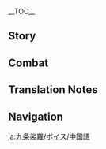 {{CharacterTabs}}
{{LanguageTabs}}
{{Stub|1={{Meta/VO|rm=1}}}}
__TOC__
==Story==
{{VO/Story
|character           = Kujou Sara
|language            = zh
|language_s          = zh
|language_t          = zh-tw
|name_s              = 九条裟罗
|name_t              = 九條裟羅

<!-- Hello -->
|vo_01_01_title_s    = 初次见面…
|vo_01_01_title_t    = 初次見面…
|vo_01_01_subtitle   = Hello
|vo_01_01_file       = VO_{language}{character} Hello.ogg
|vo_01_01_tx_s       = 我的名字是九条裟罗，你记不住也无妨，只需知道：我将永远护卫稻妻、践行鸣神的意志，不论神鬼，遇敌必除！呼…别紧张，既然答应与你并肩，我自当尽心尽职。大义外的事情，我不会计较的。
|vo_01_01_tx_t       = 我的名字是九條裟羅，{{MC|你|妳}}記不住也無妨，只需知道：我將永遠護衛稻妻、踐行鳴神的意志，不論神鬼，遇敵必除！呼…別緊張，既然答應與{{MC|你|妳}}並肩，我自當盡心盡職。大義外的事情，我不會計較的。
|vo_01_01_rm         = 

<!-- Chats -->
|vo_02_01_title_s    = 闲聊・正鹄
|vo_02_01_title_t    = 閒聊・正鵠
|vo_02_01_subtitle   = Chat: Target
|vo_02_01_file       = VO_{language}{character} Chat - Target.ogg
|vo_02_01_tx_s       = 只有保持心、弓、箭三位一体，才能命中正鹄。
|vo_02_01_tx_t       = 只有保持心、弓、箭三位一體，才能命中正鵠。
|vo_02_01_rm         = 
|vo_02_02_title_s    = 闲聊・永恒
|vo_02_02_title_t    = 閒聊・永恆
|vo_02_02_subtitle   = Chat: Eternity
|vo_02_02_file       = VO_{language}{character} Chat - Eternity.ogg
|vo_02_02_tx_s       = 为将军大人实现「永恒」，这就是我的「愿望」。
|vo_02_02_tx_t       = 為將軍大人實現「永恆」，這就是我的「願望」。
|vo_02_02_rm         = 
|vo_02_03_title_s    = 闲聊・使命
|vo_02_03_title_t    = 閒聊・使命
|vo_02_03_subtitle   = Chat: Duty
|vo_02_03_file       = VO_{language}{character} Chat - Duty.ogg
|vo_02_03_tx_s       = 天狗的职责是护佑山林，九条家的使命是守卫稻妻，两者并无二致。
|vo_02_03_tx_t       = 天狗的職責是護佑山林，九條家的使命是守衛稻妻，兩者並無二致。
|vo_02_03_rm         = 

<!-- Weather -->
|vo_03_01_title_s    = 下雨的时候…
|vo_03_01_title_t    = 下雨的時候…
|vo_03_01_subtitle   = When It Rains
|vo_03_01_file       = VO_{language}{character} When It Rains.ogg
|vo_03_01_tx_s       = 雨滴的声音会掩盖脚步声，多加注意吧。
|vo_03_01_tx_t       = 雨滴的聲音會掩蓋腳步聲，多加注意吧。
|vo_03_01_rm         = 
|vo_03_02_title_s    = 打雷的时候…
|vo_03_02_title_t    = 打雷的時候…
|vo_03_02_subtitle   = When Thunder Strikes
|vo_03_02_file       = VO_{language}{character} When Thunder Strikes.ogg
|vo_03_02_tx_s       = 听见了吗？鸣雷正是将军大人的意志。
|vo_03_02_tx_t       = 聽見了嗎？鳴雷正是將軍大人的意志。
|vo_03_02_rm         = 
|vo_03_03_title_s    = 下雪的时候…
|vo_03_03_title_t    = 下雪的時候…
|vo_03_03_subtitle   = When It Snows
|vo_03_03_file       = VO_{language}{character} When It Snows.ogg
|vo_03_03_tx_s       = 想要留住雪花。但在手心里，它只会融化得更快。
|vo_03_03_tx_t       = 想要留住雪花。但在手心裡，它只會融化得更快。
|vo_03_03_rm         = 
|vo_03_04_title_s    = 阳光很好…
|vo_03_04_title_t    = 陽光很好…
|vo_03_04_subtitle   = When the Sun Is Out
|vo_03_04_file       = VO_{language}{character} When the Sun Is Out.ogg
|vo_03_04_tx_s       = 天清气朗，适合演武。
|vo_03_04_tx_t       = 天清氣朗，適合演武。
|vo_03_04_rm         = 

<!-- Greetings -->
|vo_04_01_title_s    = 早上好…
|vo_04_01_title_t    = 早安…
|vo_04_01_subtitle   = Good Morning
|vo_04_01_file       = VO_{language}{character} Good Morning.ogg
|vo_04_01_tx_s       = 早上吗？对于我而言，这已经不早了。通常我睁开眼时，天还没亮。
|vo_04_01_tx_t       = 早上嗎？對於我而言，這已經不早了。通常我睜開眼時，天還沒亮。
|vo_04_01_rm         = 
|vo_04_02_title_s    = 中午好…
|vo_04_02_title_t    = 午安…
|vo_04_02_subtitle   = Good Afternoon
|vo_04_02_file       = VO_{language}{character} Good Afternoon.ogg
|vo_04_02_tx_s       = 我没有午休的习惯，但如果你想，我可以等你。
|vo_04_02_tx_t       = 我沒有午休的習慣，但如果{{MC|你|妳}}想，我可以等{{MC|你|妳}}。
|vo_04_02_rm         = 
|vo_04_03_title_s    = 晚上好…
|vo_04_03_title_t    = 晚上好…
|vo_04_03_subtitle   = Good Evening
|vo_04_03_file       = VO_{language}{character} Good Evening.ogg
|vo_04_03_tx_s       = 晚上好。随口一提，花见坂的夜樱，是不可多得的景致。
|vo_04_03_tx_t       = 晚上好。隨口一提，花見坂的夜櫻，是不可多得的景致。
|vo_04_03_rm         = 
|vo_04_04_title_s    = 晚安…
|vo_04_04_title_t    = 晚安…
|vo_04_04_subtitle   = Good Night
|vo_04_04_file       = VO_{language}{character} Good Night.ogg
|vo_04_04_tx_s       = 去休息吧，这里有我看着就行。
|vo_04_04_tx_t       = 去休息吧，這裡有我看著就行。
|vo_04_04_rm         = 

<!-- About -->
|vo_05_01_title_s    = 关于裟罗自己・天领奉行
|vo_05_01_title_t    = 關於裟羅自己・天領奉行
|vo_05_01_subtitle   = About {character}: [[Tenryou Commission]]
|vo_05_01_file       = VO_{language}{character} About {character} - Tenryou Commission.ogg
|vo_05_01_tx_s       = 家主于我有恩，「天领奉行」是我唯一的依靠，我会倾尽一切来捍卫家族的荣誉。嗯？你问「天领奉行」的行事准则？那自然是忠于雷电将军大人，这也是我九条裟罗此生唯一的信条。
|vo_05_01_tx_t       = 家主於我有恩，「天領奉行」是我唯一的依靠，我會傾盡一切來捍衛家族的榮譽。嗯？{{MC|你|妳}}問「天領奉行」的行事準則？那自然是忠於雷電將軍大人，這也是我九條裟羅此生唯一的信條。
|vo_05_01_rm         = 
|vo_05_02_title_s    = 关于裟罗自己・备战
|vo_05_02_title_t    = 關於裟羅自己・備戰
|vo_05_02_friendship = 4
|vo_05_02_subtitle   = About {character}: Preparing for War
|vo_05_02_file       = VO_{language}{character} About {character} - Preparing for War.ogg
|vo_05_02_tx_s       = 「准备好了吗？」如果在出发前，你有这样确认的习惯。十次中，恐怕只有一次，你能听到我的答复。其余九次，我已经化身利刃，身处前线。这并非蛮勇或不忠，而是战场从来不会留给人喘息的时间。
|vo_05_02_tx_t       = 「準備好了嗎？」如果在出發前，{{MC|你|妳}}有這樣確認的習慣。十次中，恐怕只有一次{{MC|你|妳}}能聽到我的答覆。其餘九次，我已經化身利刃，身處前線。這並非蠻勇或不忠，而是戰場從來不會留給人喘息的時間。
|vo_05_02_rm         = 
|vo_05_03_title_s    = 关于裟罗自己・愿望
|vo_05_03_title_t    = 關於裟羅自己・願望
|vo_05_03_friendship = 6
|vo_05_03_subtitle   = About {character}: Aspiration
|vo_05_03_file       = VO_{language}{character} About {character} - Aspiration.ogg
|vo_05_03_tx_s       = 我的愿望？我原以为你早已知道，辅佐将军大人实现「永恒」就是我的愿望。嗯？为自己所想的愿望？这种东西，我没有想过…
|vo_05_03_tx_t       = 我的願望？我原以為{{MC|你|妳}}早已知道，輔佐將軍大人實現「永恆」就是我的願望。嗯？為自己所想的願望？這種東西，我沒有想過…
|vo_05_03_rm         = 

<!-- About Us -->
|vo_06_01_title_s    = 关于我们・观察
|vo_06_01_title_t    = 關於我們・觀察
|vo_06_01_subtitle   = About Us: Observation
|vo_06_01_file       = VO_{language}{character} About Us - Observation.ogg
|vo_06_01_tx_s       = 虽然你对于将军大人的「永恒」而言是个「不安定」的因素，但「不安定」也未必代表「阻碍」。我不会与你为敌，但，我会一直盯着你。
|vo_06_01_tx_t       = 雖然{{MC|你|妳}}對於將軍大人的「永恆」而言是個「不安定」的因素，但「不安定」也未必代表「阻礙」。我不會與{{MC|你|妳}}為敵，但，我會一直盯著{{MC|你|妳}}。
|vo_06_01_rm         = 
|vo_06_02_title_s    = 关于我们・体会
|vo_06_02_title_t    = 關於我們・體會
|vo_06_02_friendship = 6
|vo_06_02_quest      = Omnipresence Over Mortals
|vo_06_02_subtitle   = About Us: Experiences
|vo_06_02_file       = VO_{language}{character} About Us - Experiences.ogg
|vo_06_02_tx_s       = 收缴神之眼时，我漠视了人们的愿望。在眼狩令已然结束的当下，我有责任作出弥补。听说你能听见千手百眼神像上那些神之眼蕴含的愿望？请跟我好好讲讲吧。还有…也跟我说说你的愿望吧，我想知道。
|vo_06_02_tx_t       = 收繳神之眼時，我漠視了人們的願望。在眼狩令已然結束的當下，我有責任作出彌補。聽說{{MC|你|妳}}能聽見千手百眼神像上那些神之眼蘊含的願望？請跟我好好聊聊吧。還有…也跟我說說{{MC|你|妳}}的願望吧，我想知道。
|vo_06_02_rm         = 

<!-- Miscellaneous I -->
|vo_07_01_title_s    = 关于「神之眼」…
|vo_07_01_title_t    = 關於「神之眼」…
|vo_07_01_friendship = 4
|vo_07_01_subtitle   = About the [[Vision]]
|vo_07_01_file       = VO_{language}{character} About the Vision.ogg
|vo_07_01_tx_s       = 得到神明的注视，才能获得「神之眼」。既然我的「神之眼」是由将军大人所赐，最后，我也会将它还给将军大人，不怨不悔。
|vo_07_01_tx_t       = 得到神明的注視，才能獲得「神之眼」。既然我的「神之眼」是由將軍大人所賜，最後，我也會將它還給將軍大人，不怨不悔。
|vo_07_01_rm         = 
|vo_07_02_title_s    = 有什么想要分享・陀螺
|vo_07_02_title_t    = 有什麼想要分享・陀螺
|vo_07_02_subtitle   = Something to Share: Spinning Top
|vo_07_02_file       = VO_{language}{character} Something to Share - Spinning Top.ogg
|vo_07_02_tx_s       = 上次执行任务时，花见坂的商户送给我一个名为「独乐」的陀螺，那是种「一个人也能玩」的玩具，我觉得挺有意思，就留在了身边。你说…一起玩？那岂不是违背了「独乐」的原则，请容我拒绝。
|vo_07_02_tx_t       = 上次執行任務時，花見坂的商戶送給我一個名為「獨樂」的陀螺，那是種「一個人也能玩」的玩具，我覺得挺有意思，就留在了身邊。{{MC|你|妳}}說…一起玩？那豈不是違背了「獨樂」的原則，請容我拒絕。
|vo_07_02_rm         = 
|vo_07_03_title_s    = 有什么想要分享・特产
|vo_07_03_title_t    = 有什麼想要分享・特產
|vo_07_03_subtitle   = Something to Share: Local Specialty
|vo_07_03_file       = VO_{language}{character} Something to Share - Local Specialty.ogg
|vo_07_03_tx_s       = 知道稻妻最具代表性的特产是什么吗？不对，并非刀具。是「御建鸣神主尊大御所大人像」造型的漆器，由老练的漆器师傅手工打造，城内几乎每家每户都供奉着一座。我的屋里？有五座。
|vo_07_03_tx_t       = 知道稻妻最具代表性的特產是什麼嗎？不對，並非刀具。是「御建鳴神主尊大御所大人像」造型的漆器，由老練的漆器師傅手工打造，城內幾乎每家每戶都供奉著一座。我的屋裡？有五座。
|vo_07_03_rm         = 
|vo_07_04_title_s    = 感兴趣的见闻…
|vo_07_04_title_t    = 感興趣的見聞…
|vo_07_04_subtitle   = Interesting Things
|vo_07_04_file       = VO_{language}{character} Interesting Things.ogg
|vo_07_04_tx_s       = 当我心中有难解之事时，我会伫立在神樱树下闭目养神，再次睁开眼时，飘落的花瓣就会为我指引方向。
|vo_07_04_tx_t       = 當我心中有難解之事時，我會佇立在神櫻樹下閉目養神，再次睜開眼時，飄落的花瓣就會為我指引方向。
|vo_07_04_rm         = 

<!-- About Others -->
|vo_08_01_title_s    = 关于托马…
|vo_08_01_title_t    = 關於托馬…
|vo_08_01_friendship = 4
|vo_08_01_subtitle   = About [[Thoma]]
|vo_08_01_file       = VO_{language}{character} About Thoma.ogg
|vo_08_01_tx_s       = 「天领奉行」的宅邸很大，如果有像托马一样优秀的家政官就好了，一定能将家中纷繁事务打理妥当。要是什么时候，他不再想侍奉神里家了，我很希望他能过来帮忙。不过大概不会有这一天吧。
|vo_08_01_tx_t       = 「天領奉行」的宅邸很大，如果有像托馬一樣優秀的家政官就好了，一定能將家中紛繁事務打理妥當。要是什麼時候，他不再想侍奉神里家了，我很希望他能過來幫忙。不過大概不會有這一天吧。
|vo_08_01_rm         = 
|vo_08_02_title_s    = 关于神里绫华…
|vo_08_02_title_t    = 關於神里綾華…
|vo_08_02_friendship = 4
|vo_08_02_subtitle   = About [[Kamisato Ayaka]]
|vo_08_02_file       = VO_{language}{character} About Kamisato Ayaka.ogg
|vo_08_02_tx_s       = 平时在九条家，只有士兵们在道场训练的声响，而每次路过神里家，总会听见舞乐声、打闹声和笑声。听闻神里家的大小姐棋技了得，我一直等候时机，想要登门拜访，却又担心…像我这般严肃的人，是否会与那般氛围格格不入呢。
|vo_08_02_tx_t       = 平時在九條家，只有士兵們在道場訓練的聲響，而每次路過神里家，總會聽見舞樂聲、打鬧聲和笑聲。聽聞神里家的大小姐棋技了得，我一直等候時機，想要登門拜訪，卻又擔心…像我這般嚴肅的人，是否會與那般氛圍格格不入呢。
|vo_08_02_rm         = 
|vo_08_03_title_s    = 关于宵宫…
|vo_08_03_title_t    = 關於宵宮…
|vo_08_03_friendship = 4
|vo_08_03_subtitle   = About [[Yoimiya]]
|vo_08_03_file       = VO_{language}{character} About Yoimiya.ogg
|vo_08_03_tx_s       = 只要她不在我的军营里乱放烟花，我是不会找她麻烦的。哼，我知道，抛开别的不谈，她做的烟花的确流光溢彩，值得称赞。只不过烟花易逝，刹那光辉结束后，夜空上留下的依旧是黑暗。所以我时常提醒自己，想要贯彻护佑稻妻的使命，就不能沉沦在这些虚幻的光景中。
|vo_08_03_tx_t       = 只要她不在我的軍營裡亂放煙花，我是不會找她麻煩的。哼，我知道，拋開別的不談，她做的煙花的確流光溢彩，值得稱讚。只不過煙花易逝，刹那光輝結束後，夜空上留下的依舊是黑暗。所以我時常提醒自己，想要貫徹護佑稻妻的使命，就不能沉淪在這些虛幻的光景中。
|vo_08_03_rm         = 
|vo_08_04_title_s    = 关于鹿野院平藏…
|vo_08_04_title_t    = 關於鹿野院平藏…
|vo_08_04_friendship = 4
|vo_08_04_subtitle   = About [[Shikanoin Heizou]]
|vo_08_04_file       = VO_{language}{character} About Shikanoin Heizou.ogg
|vo_08_04_tx_s       = 鹿野院…虽说这位是我的同僚，但我对他没什么好感。总感觉他有很多自己的盘算，没有把组织的事放在第一位。要不是看在他探案有功的份上，早该对他多加管束。<br>唉，真是头疼。
|vo_08_04_tx_t       = 鹿野院…雖說這位是我的同僚，但我對他沒什麼好感。總感覺他有很多自己的盤算，沒有把組織的事放在第一位。要不是看在他探案有功的份上，早該對他多加管束。<br>唉，真是頭疼。
|vo_08_04_rm         = 
|vo_08_05_title_s    = 关于雷电将军・相信
|vo_08_05_title_t    = 關於雷電將軍・相信
|vo_08_05_friendship = 4
|vo_08_05_subtitle   = About the [[Raiden Shogun]]: Trust
|vo_08_05_file       = VO_{language}{character} About Raiden Shogun - Trust.ogg
|vo_08_05_tx_s       = 你肯定从不少地方听说过吧？将军大人追求的是无念无执的永恒，舍弃尘世的执念，执着不变的永恒。将军大人的言行决断，我并非每一处都能参透。但既然这是她的决定，我便相信她。
|vo_08_05_tx_t       = {{MC|你|妳}}肯定從不少地方聽說過吧？將軍大人追求的是無念無執的永恆，捨棄塵世的執念，執著不變的永恆。將軍大人的言行決斷，我並非每一處都能參透。但既然這是她的決定，我便相信她。
|vo_08_05_rm         = 
|vo_08_06_title_s    = 关于雷电将军・追随
|vo_08_06_title_t    = 關於雷電將軍・追隨
|vo_08_06_friendship = 6
|vo_08_06_quest      = Omnipresence Over Mortals
|vo_08_06_subtitle   = About the Raiden Shogun: Service
|vo_08_06_file       = VO_{language}{character} About Raiden Shogun - Service.ogg
|vo_08_06_tx_s       = 「眼狩令」废除…嗯，看来你才是对的。咳…但这并不说明将军大人是错的。只是追求「永恒」之路的方式将要改变罢了。不知那位千百年来守护着稻妻的将军大人，如今心中是否平静呢。我只知道，不管道路上有多少险阻，我都会一如既往追随她。
|vo_08_06_tx_t       = 「眼狩令」廢除…嗯，看來{{MC|你|妳}}才是對的。咳…但這並不說明將軍大人是錯的。只是追求「永恆」之路的方式將要改變罷了。不知那位千百年來守護著稻妻的將軍大人，如今心中是否平靜呢。我只知道，不管道路上有多少險阻，我都會一如既往追隨她。
|vo_08_06_rm         = 
|vo_08_07_title_s    = 关于八重神子…
|vo_08_07_title_t    = 關於八重神子…
|vo_08_07_friendship = 4
|vo_08_07_subtitle   = About [[Yae Miko]]
|vo_08_07_file       = VO_{language}{character} About Yae Miko.ogg
|vo_08_07_tx_s       = 八重宫司大人的所作所为，经常会让我产生误会…但她既然贵为鸣神大社的大巫女，不难得见将军大人对她的信任与默许，我自然也会敬重她。不过，如果哪天她做了忤逆将军意志的事情，那就恕我冒犯了。
|vo_08_07_tx_t       = 八重宮司大人的所作所為，經常會讓我產生誤會…但她既然貴為鳴神大社的大巫女，不難得見將軍大人對她的信任與默許，我自然也會敬重她。不過，如果哪天她做了忤逆將軍意志的事情，那就恕我冒犯了。
|vo_08_07_rm         = 
|vo_08_08_title_s    = 关于珊瑚宫心海…
|vo_08_08_title_t    = 關於珊瑚宮心海…
|vo_08_08_friendship = 4
|vo_08_08_subtitle   = About [[Sangonomiya Kokomi]]
|vo_08_08_file       = VO_{language}{character} About Sangonomiya Kokomi.ogg
|vo_08_08_tx_s       = 比起「巫女」，她作为「军师」的才能更高。用锦囊打仗，此前实属闻所未闻。我是否也该学习着用这种方法来指挥幕府军呢？嗯…但这样恐怕会演变成双方把锦囊摆上台面，像卡牌一样逐张对战…想想还是不妥。
|vo_08_08_tx_t       = 比起「巫女」，她作為「軍師」的才能更高。用錦囊打仗，此前實屬聞所未聞。我是否也該學習著用這種方法來指揮幕府軍呢？嗯…但這樣恐怕會演變成雙方把錦囊擺上檯面，像卡牌一樣逐張對戰…想想還是不妥。
|vo_08_08_rm         = 
|vo_08_09_title_s    = 关于五郎…
|vo_08_09_title_t    = 關於五郎…
|vo_08_09_friendship = 4
|vo_08_09_subtitle   = About [[Gorou]]
|vo_08_09_file       = VO_{language}{character} About Gorou.ogg
|vo_08_09_tx_s       = 他之于珊瑚宫心海，正如我之于将军大人。同为坚守忠义之人，我很欣赏他。只可惜立场不同，注定没办法同行。但有这样值得敬佩的对手，还不赖。而且，「五郎」…可是个好名字。
|vo_08_09_tx_t       = 他之於珊瑚宮心海，正如我之於將軍大人。同為堅守忠義之人，我很欣賞他。只可惜立場不同，註定沒辦法同行。但有這樣值得敬佩的對手，還不賴。而且，「五郎」…可是個好名字。
|vo_08_09_rm         = 
|vo_08_10_title_s    = 关于荒泷一斗…
|vo_08_10_title_t    = 關於荒瀧一斗…
|vo_08_10_friendship = 4
|vo_08_10_subtitle   = About [[Arataki Itto]]
|vo_08_10_file       = VO_{language}{character} About Arataki Itto.ogg
|vo_08_10_tx_s       = …说起这位，难免有些头疼。收缴他的神之眼时闹了不少动静，是我见过最聒噪的人…不，最聒噪的鬼。能堂堂正正认输算是有点男子气概，只不过他的复仇之约实在是…到此为止，我不想说了。你如果实在想知道，还是自己去问他吧。
|vo_08_10_tx_t       = …說起這位，難免有些頭疼。收繳他的神之眼時鬧了不少動靜，是我見過最聒噪的人…不，最聒噪的鬼。能堂堂正正認輸算是有點男子氣概，只不過他的復仇之約實在是…到此為止，我不想說了。{{MC|你|妳}}如果實在想知道，還是自己去問他吧。
|vo_08_10_rm         = 
|vo_08_11_title_s    = 关于久岐忍…
|vo_08_11_title_t    = 關於久岐忍…
|vo_08_11_friendship = 4
|vo_08_11_subtitle   = About [[Kuki Shinobu]]
|vo_08_11_file       = VO_{language}{character} About Kuki Shinobu.ogg
|vo_08_11_tx_s       = 以她的才华和资质，留在那个名为「荒泷派」的组织实在有点可惜。但不得不说，有她在，至少有效地阻止了闲散人士滋事扰民，减轻了天领奉行的负担。
|vo_08_11_tx_t       = 以她的才華和資質，留在那個名為「荒瀧派」的組織實在有點可惜。但不得不說，有她在，至少有效地阻止了閒散人士滋事擾民，減輕了天領奉行的負擔。
|vo_08_11_rm         = 
|vo_08_12_title_s    = 关于绮良良…
|vo_08_12_title_t    = 關於綺良良…
|vo_08_12_friendship = 4
|vo_08_12_subtitle   = About [[Kirara]]
|vo_08_12_file       = VO_{language}{character} About Kirara.ogg
|vo_08_12_tx_s       = 近来总觉得暗处有奇怪的视线，待我确认时又消失无踪。真是不明所以的恶作剧。你说…是只猫又？嗯…既然有事找我，堂堂正正报上名来就行。
|vo_08_12_tx_t       = 近來總覺得暗處有奇怪的視線，待我確認時又消失無蹤。真是不明所以的惡作劇。{{MC|妳|你}}說…是隻貓又？嗯…既然有事找我，堂堂正正報上名來就行。
|vo_08_12_rm         = 

<!-- More About -->
|vo_09_01_title_s    = 想要了解裟罗・其一
|vo_09_01_title_t    = 想要瞭解裟羅・其一
|vo_09_01_subtitle   = More About {character}: I
|vo_09_01_file       = VO_{language}{character} More About {character} - 01.ogg
|vo_09_01_tx_s       = 了解我…请问是指什么？天领奉行的各项事务均为机密，将军大人的事情更是无可奉告，我不明白你有什么意图。嗯？了解我本身？倒也并非不可，只是…从未遇过这种情况。
|vo_09_01_tx_t       = 瞭解我…請問是指什麼？天領奉行的各項事務均為機密，將軍大人的事情更是無可奉告，我不明白{{MC|妳|你}}有什麼意圖。嗯？瞭解我本身？倒也並非不可，只是…從未遇過這種情況。
|vo_09_01_rm         = 
|vo_09_02_title_s    = 想要了解裟罗・其二
|vo_09_02_title_t    = 想要瞭解裟羅・其二
|vo_09_02_friendship = 3
|vo_09_02_quest      = Stillness, the Sublimation of Shadow
|vo_09_02_subtitle   = More About {character}: II
|vo_09_02_file       = VO_{language}{character} More About {character} - 02.ogg
|vo_09_02_tx_s       = 我的生活还算简单，不用领队战斗时，我会准时在凌晨五点零五分起床，在庭院做五组深呼吸后走五圈，早饭习惯吃五口米饭…「五」是能为我带来幸运与胜利的数字，所以我会一直坚持「五」，请问你有什么异议吗？
|vo_09_02_tx_t       = 我的生活還算簡單，不用領隊戰鬥時，我會準時在淩晨五點零五分起床，在庭院做五組深呼吸後走五圈，早飯習慣吃五口米飯…「五」是能為我帶來幸運與勝利的數字，所以我會一直堅持「五」，請問{{MC|你|妳}}有什麼異議嗎？
|vo_09_02_rm         = 
|vo_09_03_title_s    = 想要了解裟罗・其三
|vo_09_03_title_t    = 想要瞭解裟羅・其三
|vo_09_03_friendship = 4
|vo_09_03_quest      = Stillness, the Sublimation of Shadow
|vo_09_03_subtitle   = More About {character}: III
|vo_09_03_file       = VO_{language}{character} More About {character} - 03.ogg
|vo_09_03_tx_s       = 执行眼狩令的过程中，最令我感到棘手的，是那些顶着幕府军头衔动用私刑的官兵。将军大人的任务固然要坚定执行，但我决不允许他们滥伤无辜！我已经三申五令禁止这种行为，就结果而言…依然难以杜绝。你若是有什么好办法，还望赐教。
|vo_09_03_tx_t       = 執行眼狩令的過程中，最令我感到棘手的，是那些頂著幕府軍頭銜動用私刑的官兵。將軍大人的任務固然要堅定執行，但我決不允許他們濫傷無辜！我已經三申五令禁止這種行為，就結果而言…依然難以杜絕。{{MC|你|妳}}若是有什麼好辦法，還望賜教。
|vo_09_03_rm         = 
|vo_09_04_title_s    = 想要了解裟罗・其四
|vo_09_04_title_t    = 想要瞭解裟羅・其四
|vo_09_04_friendship = 5
|vo_09_04_quest      = Stillness, the Sublimation of Shadow
|vo_09_04_subtitle   = More About {character}: IV
|vo_09_04_file       = VO_{language}{character} More About {character} - 04.ogg
|vo_09_04_tx_s       = 虽然名义上是九条家的养子，但孝行大人看我的眼神，与看镰治时的不同。即使木讷如我，也会偶感寂寞，尤其…在看到部下与亲人相见的温暖场面后。<br>抱歉，家主于我有恩，原是不该说这种大不敬的话的…
|vo_09_04_tx_t       = 雖然名義上是九條家的養子，但孝行大人看我的眼神，與看鐮治時的不同。即使木訥如我，也會偶感寂寞，尤其…在看到部下與親人相見的溫暖場面後。<br>抱歉，家主於我有恩，原是不該說這種大不敬的話的…
|vo_09_04_rm         = 
|vo_09_05_title_s    = 想要了解裟罗・其五
|vo_09_05_title_t    = 想要瞭解裟羅・其五
|vo_09_05_friendship = 6
|vo_09_05_quest      = Omnipresence Over Mortals
|vo_09_05_subtitle   = More About {character}: V
|vo_09_05_file       = VO_{language}{character} More About {character} - 05.ogg
|vo_09_05_tx_s       = 现在回想起来，你我也算「不打不相识」。我们一度处于对立面，说势不两立也不为过，真没想到现在竟然能这样并肩而行，促膝长谈。这样想来，我还真是得到了命运的眷顾…不，没什么。
|vo_09_05_tx_t       = 現在回想起來，{{MC|你|妳}}我也算「不打不相識」。我們一度處於對立面，說勢不兩立也不為過，真沒想到現在竟然能這樣並肩而行，促膝長談。這樣想來，我還真是得到了命運的眷顧…不，沒什麼。
|vo_09_05_rm         = 

<!-- Miscellaneous II -->
|vo_10_01_title_s    = 裟罗的爱好…
|vo_10_01_title_t    = 裟羅的愛好…
|vo_10_01_subtitle   = {character}'s Hobbies
|vo_10_01_file       = VO_{language}{character} Hobbies.ogg
|vo_10_01_tx_s       = 即使到了现在，素引练习和草靶练习依然是我每天必不可少的训练项目。从身法到瞄准再到听弦，绝不是枯燥的重复，而是对昨日的突破。与其说是爱好，不如说是一生的修行。
|vo_10_01_tx_t       = 即使到了現在，素引練習和草靶練習依然是我每天必不可少的訓練項目。從身法到瞄準再到聽弦，絕不是枯燥的重複，而是對昨日的突破。與其說是愛好，不如說是一生的修行。
|vo_10_01_rm         = 
|vo_10_02_title_s    = 裟罗的烦恼…
|vo_10_02_title_t    = 裟羅的煩惱…
|vo_10_02_subtitle   = {character}'s Troubles
|vo_10_02_file       = VO_{language}{character} Troubles.ogg
|vo_10_02_tx_s       = 天狗的翅膀是固有的客观存在，并排站的话肯定会占据一定的空间，我不明白你说的「拉近距离」究竟要怎么实现。
|vo_10_02_tx_t       = 天狗的翅膀是固有的客觀存在，並排站的話肯定會佔據一定的空間，我不明白{{MC|你|妳}}說的「拉近距離」究竟要怎麼實現。
|vo_10_02_rm         = 
|vo_10_03_title_s    = 喜欢的食物…
|vo_10_03_title_t    = 喜歡的食物…
|vo_10_03_subtitle   = Favorite Food
|vo_10_03_file       = VO_{language}{character} Favorite Food.ogg
|vo_10_03_tx_s       = 长久以来，我已经习惯吃饭团之类方便携带、能够迅速饱腹的食物了，这也是战场上恢复体力的首选。不过，这只是个人习惯，我不会要求部下跟我一样。
|vo_10_03_tx_t       = 長久以來，我已經習慣吃飯糰之類方便攜帶、能夠迅速飽腹的食物了，這也是戰場上恢復體力的首選。不過，這只是個人習慣，我不會要求部下跟我一樣。
|vo_10_03_rm         = 
|vo_10_04_title_s    = 讨厌的食物…
|vo_10_04_title_t    = 討厭的食物…
|vo_10_04_subtitle   = Least Favorite Food
|vo_10_04_file       = VO_{language}{character} Least Favorite Food.ogg
|vo_10_04_tx_s       = 没有厌恶一说，只是我平日会避免吃甜食。问我原因吗？甜食会使人身心放松，一旦吃了就容易…呃，总之，我不能懈怠，话题到此结束，不要再追问了！
|vo_10_04_tx_t       = 沒有厭惡一說，只是我平日會避免吃甜食。問我原因嗎？甜食會使人身心放鬆，一旦吃了就容易…呃，總之，我不能懈怠，話題到此結束，不要再追問了！
|vo_10_04_rm         = 

<!-- Receiving a Gift -->
|vo_11_01_title_s    = 收到赠礼・其一
|vo_11_01_title_t    = 收到贈禮・其一
|vo_11_01_subtitle   = Receiving a Gift: I
|vo_11_01_file       = VO_{language}{character} Receiving a Gift - 01.ogg
|vo_11_01_tx_s       = 比饭团更美味的食物…值得记下它的名字。
|vo_11_01_tx_t       = 比飯糰更美味的食物…值得記下它的名字。
|vo_11_01_rm         = 
|vo_11_02_title_s    = 收到赠礼・其二
|vo_11_02_title_t    = 收到贈禮・其二
|vo_11_02_subtitle   = Receiving a Gift: II
|vo_11_02_file       = VO_{language}{character} Receiving a Gift - 02.ogg
|vo_11_02_tx_s       = 我吃饱了。多谢款待。
|vo_11_02_tx_t       = 我吃飽了。多謝款待。
|vo_11_02_rm         = 
|vo_11_03_title_s    = 收到赠礼・其三
|vo_11_03_title_t    = 收到贈禮・其三
|vo_11_03_subtitle   = Receiving a Gift: III
|vo_11_03_file       = VO_{language}{character} Receiving a Gift - 03.ogg
|vo_11_03_tx_s       = 甜点还是不必了…
|vo_11_03_tx_t       = 甜點還是不必了…
|vo_11_03_rm         = 

<!-- Birthday -->
|vo_12_01_title_s    = 生日…
|vo_12_01_title_t    = 生日…
|vo_12_01_subtitle   = Birthday
|vo_12_01_file       = VO_{language}{character} Birthday.ogg
|vo_12_01_tx_s       = 来得正好，那我就免去礼节，直接问了。有什么生日愿望吗？只要不与将军大人的大义相悖，我都会竭尽全力帮你完成。为表诚意，今天你可以许五个生日愿望。
|vo_12_01_tx_t       = 來得正好，那我就免去禮節，直接問了。有什麼生日願望嗎？只要不與將軍大人的大義相悖，我都會竭盡全力幫{{MC|你|妳}}完成。為表誠意，今天{{MC|你|妳}}可以許五個生日願望。
|vo_12_01_rm         = 

<!-- Feelings About Ascension -->
|vo_13_01_title_s    = 突破的感受・起
|vo_13_01_title_t    = 突破的感受・起
|vo_13_01_ascension  = 1
|vo_13_01_subtitle   = Feelings About Ascension: Intro
|vo_13_01_file       = VO_{language}{character} Feelings About Ascension -  01.ogg
|vo_13_01_tx_s       = 满意的弦音，看我一击即中。
|vo_13_01_tx_t       = 滿意的弦音，看我一擊即中。
|vo_13_01_rm         = 
|vo_13_02_title_s    = 突破的感受・承
|vo_13_02_title_t    = 突破的感受・承
|vo_13_02_ascension  = 2
|vo_13_02_subtitle   = Feelings About Ascension: Building Up
|vo_13_02_file       = VO_{language}{character} Feelings About Ascension -  02.ogg
|vo_13_02_tx_s       = 力量已经融入我体内，随时听命。
|vo_13_02_tx_t       = 力量已經融入我體內，隨時聽命。
|vo_13_02_rm         = 
|vo_13_03_title_s    = 突破的感受・转
|vo_13_03_title_t    = 突破的感受・轉
|vo_13_03_ascension  = 4
|vo_13_03_subtitle   = Feelings About Ascension: Climax
|vo_13_03_file       = VO_{language}{character} Feelings About Ascension -  03.ogg
|vo_13_03_tx_s       = 我一个人，就是一支幕府军！
|vo_13_03_tx_t       = 我一個人，就是一支幕府軍！
|vo_13_03_rm         = 
|vo_13_04_title_s    = 突破的感受・合
|vo_13_04_title_t    = 突破的感受・合
|vo_13_04_ascension  = 6
|vo_13_04_subtitle   = Feelings About Ascension: Conclusion
|vo_13_04_file       = VO_{language}{character} Feelings About Ascension -  04.ogg
|vo_13_04_tx_s       = 磨炼自身，突破武艺，本是我的职责所在，但你却倾尽心力相助…我不会辜负这份力量，定将其用于大义！还有，天狗的情谊，与你同在！
|vo_13_04_tx_t       = 磨煉自身，突破武藝，本是我的職責所在，但{{MC|你|妳}}卻傾盡心力相助…我不會辜負這份力量，定將其用於大義！還有，天狗的情誼，與{{MC|你|妳}}同在！
|vo_13_04_rm         = 
|vo_13_04_tl         = 
}}

==Combat==
{{Combat VO
|character           = Kujou Sara
|language            = zh
|name_s              = 九条裟罗
|name_t              = 九條裟羅

<!-- Elemental Skill -->
|skill_1_tx_s        = 羽移！
|skill_1_tx_t        = 羽移！
|skill_1_rm          = 
|skill_2_tx_s        = 散！
|skill_2_tx_t        = 散！
|skill_2_rm          = 
|skill_3_tx_s        = 雷闪！
|skill_3_tx_t        = 雷閃！
|skill_3_rm          = 

<!-- Elemental Burst -->
|burst_1_tx_s        = 常道恢弘，鸣神永恒！
|burst_1_tx_t        = 常道恢弘，鳴神永恆！
|burst_1_rm          = 
|burst_2_tx_s        = 落雷…不悔！
|burst_2_tx_t        = 落雷…不悔！
|burst_2_rm          = 
|burst_3_tx_s        = 雷光千道！
|burst_3_tx_t        = 雷光千道！
|burst_3_rm          = 

<!-- Sprint Start -->
|sprint-s_1_file     = Sprint Start 01,Sprint Start 02,Sprint Start 03

<!-- Sprint End -->

<!-- Deploying Wind Glider -->
|glider_1_file       = Deploying Wind Glider 01,Deploying Wind Glider 02,Deploying Wind Glider 03

<!-- Disengaging Wind Glider -->

<!-- Opening Treasure Chest -->
|chest_1_tx_s        = 不错的宝物，能够提振士气！
|chest_1_tx_t        = 不錯的寶物，能夠提振士氣！
|chest_1_rm          = 
|chest_2_tx_s        = 很好，没有放过任何角落。
|chest_2_tx_t        = 很好，沒有放過任何角落。
|chest_2_rm          = 
|chest_3_tx_s        = 补充完就上路吧！
|chest_3_tx_t        = 補充完就上路吧！
|chest_3_rm          = 

<!-- Low HP -->
|low-hp_1_tx_s       = 我会坚持到底…
|low-hp_1_tx_t       = 我會堅持到底…
|low-hp_1_rm         = 
|low-hp_2_tx_s       = 必须寻找突破点！
|low-hp_2_tx_t       = 必須尋找突破點！
|low-hp_2_rm         = 
|low-hp_3_tx_s       = 快到极限了…
|low-hp_3_tx_t       = 快到極限了…
|low-hp_3_rm         = 

<!-- Ally at Low HP -->
|ally-low-hp_1_tx_s  = 不要勉强！
|ally-low-hp_1_tx_t  = 不要勉強！
|ally-low-hp_1_rm    = 
|ally-low-hp_2_tx_s  = 退下！
|ally-low-hp_2_tx_t  = 退下！
|ally-low-hp_2_rm    = 

<!-- Fallen -->
|fallen_1_tx_s       = 生命终非永恒。
|fallen_1_tx_t       = 生命終非永恆。
|fallen_1_rm         = 
|fallen_2_tx_s       = 我绝无怨言…
|fallen_2_tx_t       = 我絕無怨言…
|fallen_2_rm         = 
|fallen_3_tx_s       = 哼，是我败了。
|fallen_3_tx_t       = 哼，是我敗了。
|fallen_3_rm         = 

<!-- Light Hit Taken -->
|hit-l_1_tx_s        = 再来！
|hit-l_1_tx_t        = 再來！
|hit-l_1_rm          = 
|hit-l_2_tx_s        = 不错的对手…
|hit-l_2_tx_t        = 不錯的對手…
|hit-l_2_rm          = 
|hit-l_3_file        = Light Hit Taken 03,Light Hit Taken 04,Light Hit Taken 05,Light Hit Taken 06

<!-- Heavy Hit Taken -->
|hit-h_1_tx_s        = 怎么会！
|hit-h_1_tx_t        = 怎麼會！
|hit-h_1_rm          = 
|hit-h_2_tx_s        = 战况不顺…
|hit-h_2_tx_t        = 戰況不順…
|hit-h_2_rm          = 
|hit-h_3_file        = Heavy Hit Taken 03,Heavy Hit Taken 04,Heavy Hit Taken 05,Heavy Hit Taken 06

<!-- Joining Party -->
|join_1_tx_s         = 我会带领你获得胜利。
|join_1_tx_t         = 我會帶領{{MC|你|妳}}獲得勝利。
|join_1_rm           = 
|join_2_tx_s         = 哼，来吧。
|join_2_tx_t         = 哼，來吧。
|join_2_rm           = 
|join_3_tx_s         = 与你并肩！
|join_3_tx_t         = 與{{MC|你|妳}}並肩！
|join_3_rm           = 

<!-- Character Idles -->

<!-- Light Attack -->
|atk-l_1_file        = Light Attack 01,Light Attack 02,Light Attack 03,Light Attack 04,Light Attack 05,Light Attack 06,Light Attack 07

<!-- Mid Attack -->
|atk-m_1_file        = Mid Attack 01,Mid Attack 02,Mid Attack 03

<!-- Heavy Attack -->
|atk-h_1_file        = Heavy Attack 01,Heavy Attack 02,Heavy Attack 03

<!-- Climbing -->
|climb_1_file        = Climbing 01,Climbing 02,Climbing 03,Climbing 04,Climbing 05

<!-- Climbing Breath -->
|climb-b_1_file      = Climbing Breath 01,Climbing Breath 02,Climbing Breath 03

<!-- Jumping -->
|jump_1_file         = Jumping 01,Jumping 02,Jumping 03,Jumping 04,Jumping 05
}}

==Translation Notes==
{{Reflist|group=TN •}}

==Navigation==
{{Character Navbox|VO-ZH}}

[[ja:九条裟羅/ボイス/中国語]]